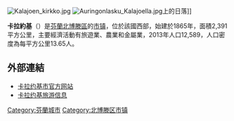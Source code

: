 [[File:Kalajoen_kirkko.jpg|thumb]]
[[File:Auringonlasku_Kalajoella.jpg|thumb]]上的日落]]

'''卡拉約基'''（{{lang-fi|Kalajoki}}）是[[芬蘭|芬蘭]][[北博滕區|北博滕區]]的[[芬兰市镇|市镇]]，位於該國西部，始建於1865年，面積2,391平方公里，主要經濟活動有旅遊業、農業和金屬業，2013年人口12,589，人口密度為每平方公里13.65人。

==外部連結==
{{commonscat|Kalajoki}}
*[http://kalajoki.fi/en/ 卡拉约基市官方网站] {{Wayback|url=http://kalajoki.fi/en/ |date=20201019192948 }} {{en}}
*[http://visitkalajoki.fi/en/ 卡拉约基旅游信息] {{Wayback|url=http://visitkalajoki.fi/en/ |date=20201026162521 }} {{en}}

{{Finland-geo-stub}}
[[Category:芬蘭城市|Category:芬蘭城市]]
[[Category:北博滕区市镇|Category:北博滕区市镇]]